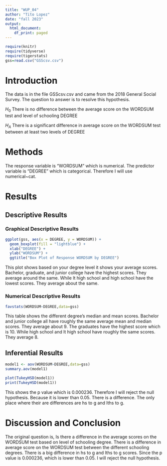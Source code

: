 ```yaml
---
title: "WUP_04"
author: "Tito Lopez"
date: "fall 2023"
output:
  html_document:
    df_print: paged
---
```


```r
require(knitr)
require(tidyverse)
require(tigerstats)
gss=read.csv("GSScsv.csv")
```

# Introduction

<!--In this section you explain what you are trying to show.  Where did the data come from?  What is the research or other question you are trying to answer?!-->

The data is in the file GSScsv.csv and came from the 2018 General Social Survey.  The question to answer is to resolve this hypothesis. 

$H_0$ There is no difference between the average score on the WORDSUM test and level of schooling DEGREE

$H_A$ There is a significant difference in average score on the WORDSUM test between at least two levels of DEGREE  

# Methods

<!--Mention that you intend to use chatGPT to the greatest extent possible. Give credit to chatGPT when you use it to create code in your report. Decide on your methods:  use "variable analysis" or other appropriate descriptors.  Make sure to choose at least one graphical method and at least one numerical method.!-->

The response variable is "WORDSUM" which is numerical. The predictor variable is "DEGREE" which is categorical. Therefore I will use numerical~cat.

# Results

<!--Divide this section into two sub-sections:  One for your descriptive  results and one for your inferential results.!-->

## Descriptive Results

### Graphical Descriptive Results

<!--Graphical results here.  Make sure to show your code.  Provide appropriate labels for axes, giving units if possible, and provide a good title for the graph, too.  Use the graphical results to describe the patterns if any that exist in the data as focused toward the research question!-->

```r
ggplot(gss, aes(x = DEGREE, y = WORDSUM)) +
  geom_boxplot(fill = "lightblue") +
  xlab("DEGREE") +
  ylab("WORDSUM") +
  ggtitle("Box Plot of Response WORDSUM by DEGREE")
```

This plot shows based on your degree level it shows your average scores. Bachelor, graduate, and junior college have the highest scores. They average around the same. While lt high school and high school have the lowest scores. They average about the same.

### Numerical Descriptive Results

<!--Numerical results go here. Use the numerical results to describe the patterns if any that exist in the data as focused toward the research question!-->

```r
favstats(WORDSUM~DEGREE,data=gss)
```

This table shows the different degree's median and mean scores. Bachelor and junior college all have roughly the same average mean and median scores. They average about 9. The graduates have the highest score which is 10. While high school and lt high school have roughly the same scores. They average 8.

## Inferential Results

<!--State hypothesis clearly.  Make sure your discussion of the inferential test covers all the aspects that the test output produces, such as test statistic, p-value etc.  Make a decision about the null hypothesis, explain the assumptions on which the selected test/procedure was based, and why the chosen procedure satisfys the assumptions and is appropriate to answer the research question!-->

```r
model1 <- aov(WORDSUM~DEGREE,data=gss)
summary.aov(model1)
```

```r
plot(TukeyHSD(model1))
print(TukeyHSD(model1))
```


This shows the p value which is 0.000236. Therefore I will reject the null hypothesis. Because it is lower than 0.05. There is a difference. The only place where their are differences are hs to g and lths to g.

# Discussion and Conclusion

<!--Discussion and conclusion here.  If you found a relationship be sure to consider whether the relationship occurs because one of the variavbles causes the other, or whether they perhasps are related for some other reason.  Watch the chapter 6 videos from the GeorgeTown videos collection.!-->

The original question is, Is there a difference in the average scores on the WORDSUM test based on level of schooling degree. There is a difference in average score on the WORDSUM test between the different schooling degrees. There is a big difference in hs to g and lths to g scores. Since the p value is 0.000236, which is lower than 0.05. I will reject the null hypothesis.